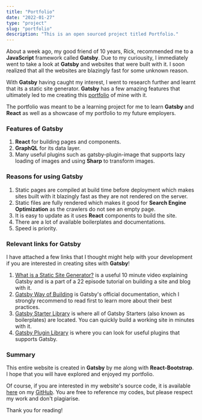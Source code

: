 ```yaml
---
title: "Portfolio"
date: "2022-01-27"
type: "project"
slug: "portfolio"
description: "This is an open sourced project titled Portfolio."
---
```


About a week ago, my good friend of 10 years, Rick,
recommended me to a **JavaScript** framework called **Gatsby**. Due to my curiousity,
I immediately went to take a look at **Gatsby** and websites that were built with it.
I soon realized that all the websites are blazingly fast for some unknown reason.

With **Gatsby** having caught my interest, I went to research further and learnt
that its a static site generator. **Gatsby** has a few amazing features that
ultimately led to me creating this [portfolio](/) of mine with it.

The portfolio was meant to be a learning project for me to learn **Gatsby** and
**React** as well as a showcase of my portfolio to my future employers.

### Features of Gatsby

1. **React** for building pages and components.
2. **GraphQL** for its data layer.
3. Many useful plugins such as gatsby-plugin-image that supports lazy
   loading of images and using **Sharp** to transform images.

### Reasons for using Gatsby

1. Static pages are compiled at build time before deployment which makes
   sites built with it blazingly fast as they are not rendered on the
   server.
2. Static files are fully rendered which makes
   it good for **Search Engine Optimization** as the crawlers do not see an empty
   page.
3. It is easy to update as it uses **React** components to build the site.
4. There are a lot of available boilerplates and documentations.
5. Speed is priority.

### Relevant links for Gatsby

I have attached a few links that I thought might help with your development
if you are interested in creating sites with **Gatsby**!

1. [What is a Static Site Generator?][1] is a useful 10 minute video explaining
   Gatsby and is a part of a 22 episode tutorial on building a site and blog
   with it.
2. [Gatsby Way of Building][2] is Gatsby's official documentation, which I
   strongly recommend to read first to learn more about their best practices.
3. [Gatsby Starter Library][3] is where all of Gatsby Starters (also known
   as boilerplates) are located. You can quickly build a working site in
   minutes with it.
4. [Gatsby Plugin Library][4] is where you can look for useful plugins that
   supports Gatsby.

[1]: https://www.youtube.com/watch?v=Qms4k6y7OgI
[2]: https://www.gatsbyjs.com/docs
[3]: https://www.gatsbyjs.com/starters
[4]: https://www.gatsbyjs.com/plugins

### Summary

This entire website is created in **Gatsby** by me along with **React-Bootstrap**.
I hope that you will have explored and enjoyed my portfolio.

Of course, if you are interested in my website's source code, it is
available [here](https://github.com/JustBrandonLim/JustBrandonLim-Portfolio)
on my [GitHub](https://github.com/JustBrandonLim). You are free to reference my codes, but please respect
my work and don't plagiarise.

Thank you for reading!
